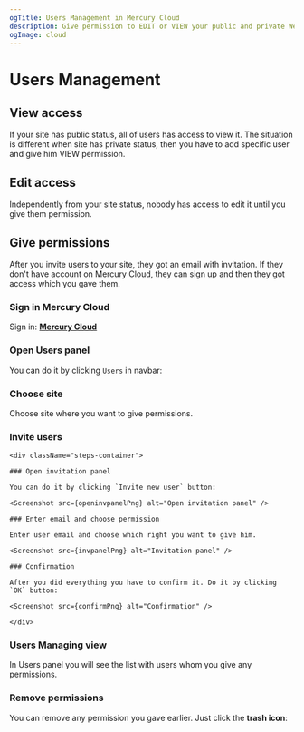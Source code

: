 ```yaml
---
ogTitle: Users Management in Mercury Cloud    
description: Give permission to EDIT or VIEW your public and private Web Apps for other users on Mercury Cloud!
ogImage: cloud
---
```




# Users Management

## View access

If your site has public status, all of users has access to view it. The situation is different when site has private status, then you have to add specific user and give him VIEW permission.

## Edit access

Independently from your site status, nobody has access to edit it until you give them permission. 

## Give permissions

<Callout type="info">
After you invite users to your site, they got an email with invitation. If they don't have account on Mercury Cloud, they can sign up and then they got access which you gave them.
</Callout>

<div className="steps-container">

### Sign in Mercury Cloud 

Sign in: [**Mercury Cloud**](https://cloud.runmercury.com/login)

### Open Users panel

You can do it by clicking `Users` in navbar: 

<Screenshot src={navbarPng} alt="Open the Users Management panel." />

### Choose site 

Choose site where you want to give permissions.

<Screenshot src={choicePng} alt="Choice of the site." />

### Invite users

    <div className="steps-container">

    ### Open invitation panel
    
    You can do it by clicking `Invite new user` button:

    <Screenshot src={openinvpanelPng} alt="Open invitation panel" />

    ### Enter email and choose permission

    Enter user email and choose which right you want to give him.

    <Screenshot src={invpanelPng} alt="Invitation panel" />

    ### Confirmation

    After you did everything you have to confirm it. Do it by clicking `OK` button:

    <Screenshot src={confirmPng} alt="Confirmation" />

    </div>

### Users Managing view

In Users panel you will see the list with users whom you give any permissions.

<Screenshot src={listPng} alt="List of users." />

### Remove permissions

You can remove any permission you gave earlier. Just click the **trash icon**: 

<Screenshot src={deletePng} alt="Delete users." />

</div>